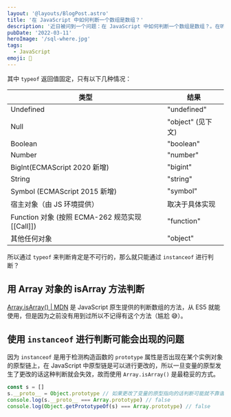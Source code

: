 ```yaml
---
layout: '@layouts/BlogPost.astro'
title: '在 JavaScript 中如何判断一个数组是数组？'
description: '近日被问到一个问题：在 JavaScript 中如何判断一个数组是数组？。在听到这个问题的时候我就在想有那些方式，在我们常用的类型判断中可以通过 `typeof` 或 `instanceof` 来进行类型判断。'
pubDate: '2022-03-11'
heroImage: '/sql-where.jpg'
tags:
  - JavaScript
emoji: 🎉
---
```


其中 `typeof` 返回值固定，只有以下几种情况：

| 类型                                            | 结果              |
| ----------------------------------------------- | ----------------- |
| Undefined                                       | "undefined"       |
| Null                                            | "object" (见下文) |
| Boolean                                         | "boolean"         |
| Number                                          | "number"          |
| BigInt(ECMAScript 2020 新增)                    | "bigint"          |
| String                                          | "string"          |
| Symbol (ECMAScript 2015 新增)                   | "symbol"          |
| 宿主对象（由 JS 环境提供）                      | 取决于具体实现    |
| Function 对象 (按照 ECMA-262 规范实现 [[Call]]) | "function"        |
| 其他任何对象                                    | "object"          |

所以通过 `typeof` 来判断肯定是不可行的，那么就只能通过 `instanceof` 进行判断？

## 用 Array 对象的 isArray 方法判断

[Array.isArray() | MDN](https://developer.mozilla.org/zh-CN/docs/Web/JavaScript/Reference/Global_Objects/Array/isArray) 是 JavaScript 原生提供的判断数组的方法，从 ES5 就能使用，但是因为之前没有用到过所以不记得有这个方法（尴尬 😅）。

## 使用 `instanceof` 进行判断可能会出现的问题

因为 `instanceof` 是用于检测构造函数的 `prototype` 属性是否出现在某个实例对象的原型链上，在 JavaScript 中原型链是可以进行更改的，所以一旦变量的原型发生了更改的话这种判断就会失效，故而使用 `Array.isArray()` 是最稳妥的方式。

```js
const s = []
s.__proto__ = Object.prototype // 如果更改了变量的原型指向的话判断可能就不靠谱了
console.log(s.__proto__ === Array.prototype) // false
console.log(Object.getPrototypeOf(s) === Array.prototype) // false
```
